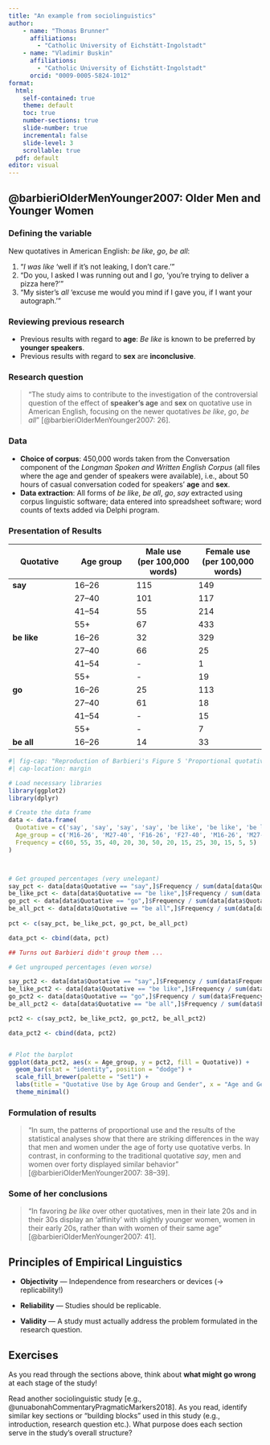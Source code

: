 ```yaml
---
title: "An example from sociolinguistics"
author: 
    - name: "Thomas Brunner"
      affiliations:
        - "Catholic University of Eichstätt-Ingolstadt"
    - name: "Vladimir Buskin"
      affiliations: 
        - "Catholic University of Eichstätt-Ingolstadt"
      orcid: "0009-0005-5824-1012"
format:
  html:
    self-contained: true
    theme: default
    toc: true
    number-sections: true
    slide-number: true
    incremental: false
    slide-level: 3
    scrollable: true
  pdf: default
editor: visual
---
```


## @barbieriOlderMenYounger2007: Older Men and Younger Women

### Defining the variable

New quotatives in American English: *be like*, *go*, *be all*:

(1) "*I was like* 'well if it’s not leaking, I don’t care.'"
(2) "Do you, I asked I was running out and I *go*, 'you’re trying to
    deliver a pizza here?'"
(3) "My sister’s *all* 'excuse me would you mind if I gave you, if I
    want your autograph.'"

### Reviewing previous research

-   Previous results with regard to **age**: *Be like* is known to be
    preferred by **younger speakers**.
-   Previous results with regard to **sex** are **inconclusive**.

### Research question

> "The study aims to contribute to the investigation of the
> controversial question of the effect of **speaker’s age** and **sex**
> on quotative use in American English, focusing on the newer quotatives
> *be like*, *go*, *be all*" [@barbieriOlderMenYounger2007: 26].

### Data

-   **Choice of corpus**: 450,000 words taken from the Conversation
    component of the *Longman Spoken and Written English Corpus* (all
    files where the age and gender of speakers were available), i.e.,
    about 50 hours of casual conversation coded for speakers' **age**
    and **sex**.
-   **Data extraction**: All forms of *be like*, *be all*, *go*, *say*
    extracted using corpus linguistic software; data entered into
    spreadsheet software; word counts of texts added via Delphi program.

### Presentation of Results

| Quotative   | Age group | Male use (per 100,000 words) | Female use (per 100,000 words) |
|------------------|------------------|------------------|-------------------|
| **say**     | 16–26     | 115                          | 149                            |
|             | 27–40     | 101                          | 117                            |
|             | 41–54     | 55                           | 214                            |
|             | 55+       | 67                           | 433                            |
| **be like** | 16–26     | 32                           | 329                            |
|             | 27–40     | 66                           | 25                             |
|             | 41–54     | \-                           | 1                              |
|             | 55+       | \-                           | 19                             |
| **go**      | 16–26     | 25                           | 113                            |
|             | 27–40     | 61                           | 18                             |
|             | 41–54     | \-                           | 15                             |
|             | 55+       | \-                           | 7                              |
| **be all**  | 16–26     | 14                           | 33                             |

```r
#| fig-cap: "Reproduction of Barbieri's Figure 5 'Proportional quotative use by men and women aged 16–26 and 27–40'"
#| cap-location: margin

# Load necessary libraries
library(ggplot2)
library(dplyr)

# Create the data frame
data <- data.frame(
  Quotative = c('say', 'say', 'say', 'say', 'be like', 'be like', 'be like', 'be like', 'go', 'go', 'go', 'go', 'be all', 'be all'),
  Age_group = c('M16-26', 'M27-40', 'F16-26', 'F27-40', 'M16-26', 'M27-40', 'F16-26', 'F27-40', 'M16-26', 'M27-40', 'F16-26', 'F27-40', 'M16-26', 'F16-26'),
  Frequency = c(60, 55, 35, 40, 20, 30, 50, 20, 15, 25, 30, 15, 5, 5)
)



# Get grouped percentages (very unelegant)
say_pct <- data[data$Quotative == "say",]$Frequency / sum(data[data$Quotative == "say",]$Frequency) * 100
be_like_pct <- data[data$Quotative == "be like",]$Frequency / sum(data[data$Quotative == "be like",]$Frequency) * 100
go_pct <- data[data$Quotative == "go",]$Frequency / sum(data[data$Quotative == "go",]$Frequency) * 100
be_all_pct <- data[data$Quotative == "be all",]$Frequency / sum(data[data$Quotative == "be all",]$Frequency) * 100
  
pct <- c(say_pct, be_like_pct, go_pct, be_all_pct)

data_pct <- cbind(data, pct)

## Turns out Barbieri didn't group them ...

# Get ungrouped percentages (even worse)

say_pct2 <- data[data$Quotative == "say",]$Frequency / sum(data$Frequency) * 100
be_like_pct2 <- data[data$Quotative == "be like",]$Frequency / sum(data$Frequency) * 100
go_pct2 <- data[data$Quotative == "go",]$Frequency / sum(data$Frequency) * 100
be_all_pct2 <- data[data$Quotative == "be all",]$Frequency / sum(data$Frequency) * 100

pct2 <- c(say_pct2, be_like_pct2, go_pct2, be_all_pct2)

data_pct2 <- cbind(data, pct2)


# Plot the barplot
ggplot(data_pct2, aes(x = Age_group, y = pct2, fill = Quotative)) +
  geom_bar(stat = "identity", position = "dodge") +
  scale_fill_brewer(palette = "Set1") +
  labs(title = "Quotative Use by Age Group and Gender", x = "Age and Gender Groups", y = "Percentage (%)") +
  theme_minimal()

```

### Formulation of results

> "In sum, the patterns of proportional use and the results of the
> statistical analyses show that there are striking differences in the
> way that men and women under the age of forty use quotative verbs. In
> contrast, in conforming to the traditional quotative *say*, men and
> women over forty displayed similar behavior"
> [@barbieriOlderMenYounger2007: 38–39].

### Some of her conclusions

> "In favoring *be like* over other quotatives, men in their late 20s
> and in their 30s display an 'affinity' with slightly younger women,
> women in their early 20s, rather than with women of their same age"
> [@barbieriOlderMenYounger2007: 41].

## Principles of Empirical Linguistics

-   **Objectivity** — Independence from researchers or devices (→
    replicability!)

-   **Reliability** — Studies should be replicable.

-   **Validity** — A study must actually address the problem formulated
    in the research question.

## Exercises

::: {#exr-basics-1}
As you read through the sections above, think about **what might go
wrong** at each stage of the study!
:::

::: {#exr-basics-2}
Read another sociolinguistic study [e.g.,
@unuabonahCommentaryPragmaticMarkers2018]. As you read, identify similar
key sections or "building blocks" used in this study (e.g.,
introduction, research question etc.). What purpose does each section
serve in the study’s overall structure?
:::
